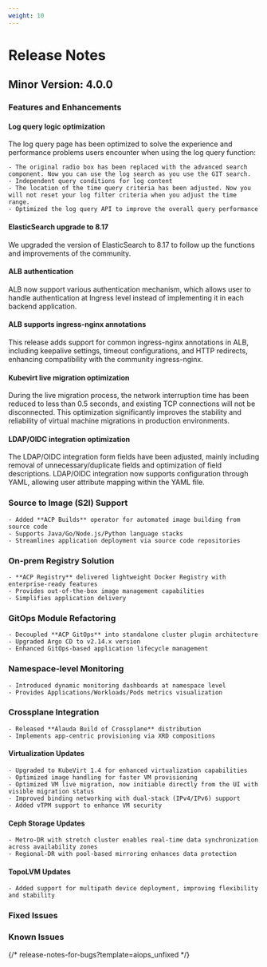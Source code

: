 ```yaml
---
weight: 10
---
```


# Release Notes

## Minor Version: 4.0.0

### Features and Enhancements
#### Log query logic optimization

The log query page has been optimized to solve the experience and performance problems users encounter when using the log query function:

    - The original radio box has been replaced with the advanced search component. Now you can use the log search as you use the GIT search.
    - Independent query conditions for log content
    - The location of the time query criteria has been adjusted. Now you will not reset your log filter criteria when you adjust the time range.
    - Optimized the log query API to improve the overall query performance

#### ElasticSearch upgrade to 8.17

We upgraded the version of ElasticSearch to 8.17 to follow up the functions and improvements of the community.

#### ALB authentication

ALB now support various authentication mechanism, which allows user to handle authentication at Ingress level instead of implementing it in each backend application.

#### ALB supports ingress-nginx annotations

This release adds support for common ingress-nginx annotations in ALB, including keepalive settings, timeout configurations, and HTTP redirects, enhancing compatibility with the community ingress-nginx.

#### Kubevirt live migration optimization

During the live migration process, the network interruption time has been reduced to less than 0.5 seconds, and existing TCP connections will not be disconnected.
This optimization significantly improves the stability and reliability of virtual machine migrations in production environments.

#### LDAP/OIDC integration optimization

The LDAP/OIDC integration form fields have been adjusted, mainly including removal of unnecessary/duplicate fields and optimization of field descriptions.
LDAP/OIDC integration now supports configuration through YAML, allowing user attribute mapping within the YAML file.

### Source to Image (S2I) Support
    - Added **ACP Builds** operator for automated image building from source code
    - Supports Java/Go/Node.js/Python language stacks
    - Streamlines application deployment via source code repositories

### On-prem Registry Solution
    - **ACP Registry** delivered lightweight Docker Registry with enterprise-ready features
    - Provides out-of-the-box image management capabilities
    - Simplifies application delivery

###  GitOps Module Refactoring
    - Decoupled **ACP GitOps** into standalone cluster plugin architecture
    - Upgraded Argo CD to v2.14.x version
    - Enhanced GitOps-based application lifecycle management

### Namespace-level Monitoring
    - Introduced dynamic monitoring dashboards at namespace level
    - Provides Applications/Workloads/Pods metrics visualization

### Crossplane Integration
    - Released **Alauda Build of Crossplane** distribution
    - Implements app-centric provisioning via XRD compositions

#### Virtualization Updates
    - Upgraded to KubeVirt 1.4 for enhanced virtualization capabilities
    - Optimized image handling for faster VM provisioning
    - Optimized VM live migration, now initiable directly from the UI with visible migration status
    - Improved binding networking with dual-stack (IPv4/IPv6) support
    - Added vTPM support to enhance VM security

#### Ceph Storage Updates
    - Metro-DR with stretch cluster enables real-time data synchronization across availability zones
    - Regional-DR with pool-based mirroring enhances data protection

#### TopoLVM Updates
    - Added support for multipath device deployment, improving flexibility and stability

### Fixed Issues

### Known Issues
{/* release-notes-for-bugs?template=aiops_unfixed */}
